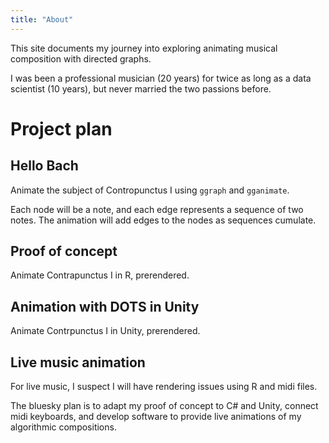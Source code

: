 ```yaml
---
title: "About"
---
```


This site documents my journey into exploring animating musical composition with directed graphs. 

I was been a professional musician (20 years) for twice as long as a data scientist (10 years), but never married the two passions before. 

# Project plan

## Hello Bach

Animate the subject of Contropunctus I using `ggraph` and `gganimate`.

Each node will be a note, and each edge represents a sequence of two notes. The animation will add edges to the nodes as sequences cumulate. 

## Proof of concept

Animate Contrapunctus I in R, prerendered.

## Animation with DOTS in Unity

Animate Contrpunctus I in Unity, prerendered.

## Live music animation

For live music, I suspect I will have rendering issues using R and midi files. 

The bluesky plan is to adapt my proof of concept to C# and Unity, connect midi keyboards, and develop software to provide live animations of my algorithmic compositions.

